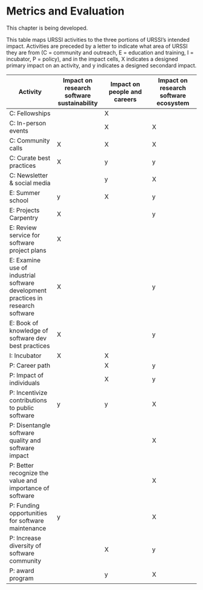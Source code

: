 # Metrics and Evaluation {#Ch-Metrics}

This chapter is being developed.

This table maps URSSI activities to the three portions of URSSI's intended impact. Activities are
preceded by a letter to indicate what area of URSSI they are from
(C = community and outreach,
E = education and training,
I = incubator,
P = policy), 
and in the impact cells, X indicates a designed primary impact on an activity, and y indicates
a designed secondard impact.

| Activity | Impact on research software sustainability | Impact on people and careers | Impact on research software ecosystem |
| --- | --- | --- | --- |
| C: Fellowships |   | X |   |
| C: In-person events |   | X |  X |
| C: Community calls | X | X | X |
| C: Curate best practices | X | y | y |
| C: Newsletter & social media |   | y | X |
| E: Summer school | y | X | y |
| E: Projects Carpentry | X |   | y |
| E: Review service for software project plans | X |   |   |
| E: Examine use of industrial software development practices in research software | X |   | y |
| E: Book of knowledge of software dev best practices | X |   | y |
| I: Incubator | X | X |   |
| P: Career path |   | X | y |
| P: Impact of individuals |   | X | y |
| P: Incentivize contributions to public software | y | y | X |
| P: Disentangle software quality and software impact |   |   | X |
| P: Better recognize the value and importance of software |   |   | X |
| P: Funding opportunities for software maintenance | y |   | X |
| P: Increase diversity of software community |   | X | y |
| P: award program |   | y | X |
